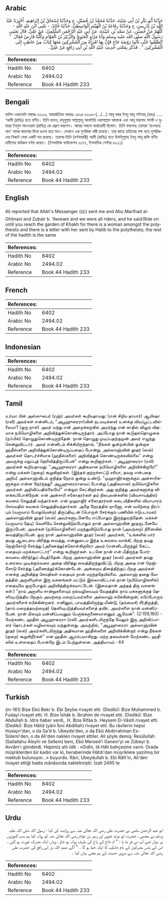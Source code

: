 ## Arabic


<div dir="rtl" lang="ar" style={{fontSize:'larger',backgroundColor:'#f8f9fa',padding:20}}>
حَدَّثَنَا أَبُو بَكْرِ بْنُ أَبِي شَيْبَةَ، حَدَّثَنَا مُحَمَّدُ بْنُ فُضَيْلٍ، ح وَحَدَّثَنَا إِسْحَاقُ بْنُ إِبْرَاهِيمَ، أَخْبَرَنَا عَبْدُ اللَّهِ بْنُ إِدْرِيسَ، ح وَحَدَّثَنَا رِفَاعَةُ بْنُ الْهَيْثَمِ الْوَاسِطِيُّ، حَدَّثَنَا خَالِدٌ، - يَعْنِي ابْنَ عَبْدِ اللَّهِ - كُلُّهُمْ عَنْ حُصَيْنٍ، عَنْ سَعْدِ بْنِ عُبَيْدَةَ، عَنْ أَبِي عَبْدِ الرَّحْمَنِ السُّلَمِيِّ، عَنْ عَلِيٍّ، قَالَ بَعَثَنِي رَسُولُ اللَّهِ صلى الله عليه وسلم وَأَبَا مَرْثَدٍ الْغَنَوِيَّ وَالزُّبَيْرَ بْنَ الْعَوَّامِ وَكُلُّنَا فَارِسٌ فَقَالَ ‏ "‏ انْطَلِقُوا حَتَّى تَأْتُوا رَوْضَةَ خَاخٍ فَإِنَّ بِهَا امْرَأَةً مِنَ الْمُشْرِكِينَ مَعَهَا كِتَابٌ مِنْ حَاطِبٍ إِلَى الْمُشْرِكِينَ ‏"‏ ‏.‏ فَذَكَرَ بِمَعْنَى حَدِيثِ عُبَيْدِ اللَّهِ بْنِ أَبِي رَافِعٍ عَنْ عَلِيٍّ ‏.‏
</div>
<div style={{backgroundColor:'#f8f9fa',padding:20, marginBottom: 10}}><table> <thead> <tr> <th>References:</th> <th></th> </tr> </thead> <tbody><tr><td>Hadith No</td><td>6402</td></tr><tr><td>Arabic No</td><td>2494.02</td></tr><tr><td>Reference</td><td>Book 44 Hadith 233</td></tr></tbody></table></div>

## Bengali


<div dir="ltr" lang="bn" style={{fontSize:'larger',backgroundColor:'#f8f9fa',padding:20}}>
হাদিস একাডেমি নাম্বারঃ ৬২৯৬, আন্তর্জাতিক নাম্বারঃ ২৪৯৪ ৬২৯৬-(…/...) আবূ বকর ইবনু আবূ শাইবাহ্ (রহঃ) ..... ‘আলী (রাযিঃ) হতে বর্ণিত। তিনি বলেন, রসূলুল্লাহ সাল্লাল্লাহু আলাইহি ওয়াসাল্লাম আমাকে এবং আবূ মারসাদ গানবী ও যুবায়র ইবনুল আওওয়াম (রাযিঃ) কে প্রেরণ করলেন। আমরা সকলে অশ্বারোহী ছিলাম। তিনি বললেনঃ তোমরা 'রাওযায়ে খাখ' নামক জায়গার দিকে রওনা হয়ে যাও। সেখানে এক মুশরিকা নারী রয়েছে। তার কাছে হাতিবের পক্ষ হতে মুশরিকদের নিকটে লেখা একটি পত্র রয়েছে। তারপর তিনি (বর্ণনাকারী) আলী (রাযিঃ) হতে উবাইদুল্লাহ ইবনু আবূ রাফি বর্ণিত হাদীসের অবিকল বর্ণনা করেন। (ইসলামিক ফাউন্ডেশন ৬১৭৭, ইসলামিক সেন্টার ৬২২১)
</div>
<div style={{backgroundColor:'#f8f9fa',padding:20, marginBottom: 10}}><table> <thead> <tr> <th>References:</th> <th></th> </tr> </thead> <tbody><tr><td>Hadith No</td><td>6402</td></tr><tr><td>Arabic No</td><td>2494.02</td></tr><tr><td>Reference</td><td>Book 44 Hadith 233</td></tr></tbody></table></div>

## English


<div dir="ltr" lang="en" style={{fontSize:'larger',backgroundColor:'#f8f9fa',padding:20}}>
Ali reported that Allah's Messenger (ﷺ) sent me and Abu Marthad al-Ghitnavi and Zubair b. 'Awwam and we were all riders, and he said:Ride on until you reach the garden of Khakh for there is a woman amongst the polytheists and there is a letter with her sent by Hatib to the polytheists; the rest of the hadith is the same
</div>
<div style={{backgroundColor:'#f8f9fa',padding:20, marginBottom: 10}}><table> <thead> <tr> <th>References:</th> <th></th> </tr> </thead> <tbody><tr><td>Hadith No</td><td>6402</td></tr><tr><td>Arabic No</td><td>2494.02</td></tr><tr><td>Reference</td><td>Book 44 Hadith 233</td></tr></tbody></table></div>

## French


<div dir="ltr" lang="fr" style={{fontSize:'larger',backgroundColor:'#f8f9fa',padding:20}}>

</div>
<div style={{backgroundColor:'#f8f9fa',padding:20, marginBottom: 10}}><table> <thead> <tr> <th>References:</th> <th></th> </tr> </thead> <tbody><tr><td>Hadith No</td><td>6402</td></tr><tr><td>Arabic No</td><td>2494.02</td></tr><tr><td>Reference</td><td>Book 44 Hadith 233</td></tr></tbody></table></div>

## Indonesian


<div dir="ltr" lang="id" style={{fontSize:'larger',backgroundColor:'#f8f9fa',padding:20}}>

</div>
<div style={{backgroundColor:'#f8f9fa',padding:20, marginBottom: 10}}><table> <thead> <tr> <th>References:</th> <th></th> </tr> </thead> <tbody><tr><td>Hadith No</td><td>6402</td></tr><tr><td>Arabic No</td><td>2494.02</td></tr><tr><td>Reference</td><td>Book 44 Hadith 233</td></tr></tbody></table></div>

## Tamil


<div dir="ltr" lang="ta" style={{fontSize:'larger',backgroundColor:'#f8f9fa',padding:20}}>
உர்வா பின் அஸ்ஸுபைர் (ரஹ்) அவர்கள் கூறியதாவது: (என் சிறிய தாயார்) ஆயிஷா (ரலி) அவர்கள் என்னிடம், "அபூஹுரைரா(வின் நடவடிக்கை) உனக்கு வியப்பூட்டவில்லையா? (ஒரு நாள்) அவர் வந்து என் அறைக்கருகில் அமர்ந்து என் காதில் விழும் விதமாக நபிமொழிகளை அறிவித்துக்கொண்டிருந்தார். அப்போது நான் கூடுதல்தொழுகை (நஃபில்) தொழுதுகொண்டிருந்தேன். நான் தொழுது முடிப்பதற்குமுன் அவர் எழுந்து சென்றுவிட்டார். அவர் என்னிடம் சிக்கியிருந்தால், "நீங்கள் ஒன்றன்பின் ஒன்றாக ஹதீஸ்களை அறிவித்துக்கொண்டிருப்பதைப் போன்று, அல்லாஹ்வின் தூதர் (ஸல்) அவர்கள் தொடர்ச்சியாக (ஹதீஸ்களை) அறிவித்துக் கொண்டிருக்கவில்லை" என்று அவருக்கு மறுப்புத் தெரிவித்திருப்பேன்" என்று கூறினார்கள். - அபூஹுரைரா (ரலி) அவர்கள் கூறியதாவது: "அபூஹுரைரா அதிகமான நபிமொழிகளை அறிவிக்கிறாரே!" என்று மக்கள் (குறை) கூறுகிறார்கள். (இந்தக் குற்றச்சாட்டு சரியா, தவறா என்பதை அறிய) அல்லாஹ்விடம் குறித்த நேரம் ஒன்று உண்டு. "முஹாஜிர்களுக்கும் அன்சாரிகளுக்கும் என்ன நேர்ந்தது? அபூஹுரைராவைப் போன்று (அதிகமான) நபிமொழிகளை அவர்கள் அறிவிப்பதில்லையே!" என்றும் கேட்கிறார்கள். அது குறித்து அவர்களுக்கு விளக்கப்போகிறேன்: என் அன்சாரி சகோதரர்கள் தம் நிலபுலன்களில் (விவசாயத்தில்) கவனம் செலுத்தி வந்தார்கள். என் முஹாஜிர் சகோதரர்கள் கடைவீதிகளில் வியாபாரம் செய்வதில் கவனம் செலுத்திவந்தார்கள். அதே நேரத்தில் நானோ, என் வயிற்றை நிரப்பும் (வருவாய் போதுமென்ற) திருப்தியுடன் (பொருள் சேர்க்கும் பணியில் ஈடுபடாமல்) அல்லாஹ்வின் தூதர் (ஸல்) அவர்களுடனேயே எப்போதும் இருந்துவந்தேன். மக்கள் (வருவாய் தேடி) வெளியே சென்றுவிடும்போதும் நான் அல்லாஹ்வின் தூதருடனேயே இருப்பேன்; அவர்கள் (நபிமொழிகளை) மறந்துவிடும்போது நான் (அவற்றை) நினைவில் வைத்திருப்பேன். ஒரு நாள் அல்லாஹ்வின் தூதர் (ஸல்) அவர்கள், "உங்களில் யார் தமது ஆடையை விரித்து வைத்து, என்னுடைய இந்த உரையை வாங்கி, பிறகு தமது நெஞ்சோடு சேர்த்து (அணைத்து)க்கொள்கிறாரோ அவர் (என்னிடமிருந்து) கேட்ட எதையும் மறக்கமாட்டார்" என்று கூறினார்கள். உடனே நான் என் மீதிருந்த போர்வையை விரித்(துப் பிடித்)தேன். பிறகு அல்லாஹ்வின் தூதர் (ஸல்) அவர்கள் தமது உரையை முடிக்கும்வரை அதை விரித்து வைத்திருந்துவிட்டு, பிறகு அதை என் நெஞ்சோடு சேர்த்து (அணைத்து)க்கொண்டேன். அன்றைய தினத்திற்குப் பிறகு அவர்கள் எனக்கு அறிவித்த செய்திகள் எதையும் நான் மறந்ததேயில்லை. அல்லாஹ் தனது வேதத்தில் அருளியுள்ள இரு வசனங்கள் மட்டும் இல்லாவிட்டால் நான் (நபிமொழிகளில்) எதையுமே ஒருபோதும் அறிவித்திருக்கமாட்டேன். (இவைதான் அந்தத் திரு வசனங்கள்:) "நாம் அருளிய சான்றுகளையும் நல்வழியையும் வேதத்தில் நாம் மக்களுக்குத் தெளிவுபடுத்திய பிறகும் அவற்றை மறைப்பவர்களை அல்லாஹ் சபிக்கின்றான்; சபிப்போரும் அவர்களைச் சபிக்கின்றனர். எனினும், பாவத்திலிருந்து மீண்டு, (தம்மைச்) சீர்திருத்தி, (தாம் மறைத்தவற்றைத்) தெளிவுபடுத்தியவர்களைத் தவிர. அவர்களை நான் மன்னிப்பேன். நான் மிகவும் மன்னிப்பவனும் பெருங்கருணையாளனும் ஆவேன்". (2:159,160) - மேற்கண்ட ஹதீஸ் அபூஹுரைரா (ரலி) அவர்களிடமிருந்தே மேலும் இரு அறிவிப்பாளர் தொடர்கள் வழியாகவும் வந்துள்ளது. அவற்றில், "அபூஹுரைரா அல்லாஹ்வின் தூதர் (ஸல்) அவர்களிடமிருந்து அதிகமான ஹதீஸ்களை அறிவிக்கின்றார் என்று நீங்கள் (குறை) கூறுகிறீர்கள்" என ஹதீஸ் ஆரம்பமாகிறது. மற்ற தகவல்கள் மேற்கண்ட ஹதீஸில் உள்ளதைப் போன்றே இடம் பெற்றுள்ளன. அத்தியாயம் : 44
</div>
<div style={{backgroundColor:'#f8f9fa',padding:20, marginBottom: 10}}><table> <thead> <tr> <th>References:</th> <th></th> </tr> </thead> <tbody><tr><td>Hadith No</td><td>6402</td></tr><tr><td>Arabic No</td><td>2494.02</td></tr><tr><td>Reference</td><td>Book 44 Hadith 233</td></tr></tbody></table></div>

## Turkish


<div dir="ltr" lang="tr" style={{fontSize:'larger',backgroundColor:'#f8f9fa',padding:20}}>
(m-161) Bize Ebû Bekr b. Ebi Şeybe rivayet etti. (Dediki): Bize Muhammed b. Fudayl rivayet etti. H. Bize İshâk b. İbrahim de rivayet etti. (Dediki): Bize Abdullah b. İdris haber verdi,. H. Bize Rifâa b. Heysem El-Vâsiti rivayet etti. (Dediki): Bize Hâlid (yâni İbni Abdillah) rivayet etti. Bu râvilerin hepsi Husayn'dan, o da Sa'd b. Ubeyde'den, o da Ebû Abdirrahman Es-Sülemi'den, o da Ali'den naklen rivayet ettiler. Ali şöyle demiş: Resûlullah (Sallallahu Aleyhi ve Sellem) beni, Ebû Mersed'i Ganevi'yi ve Zübeyr b. Avvâm'ı gönderdi. Hepimiz atlı idik : «Gidin, tâ Hâh bahçesine varın. Orada müşriklerden bir kadın var ki, beraberinde Hâtıb'dan müşriklere yazılmış bir mektub bulunuyor...» buyurdu. Râvi, Ubeydullah b. Ebi Râfi'in, Ali'den rivayet ettiği hadis mânâsında nakletmiştir. İzah 2495 te
</div>
<div style={{backgroundColor:'#f8f9fa',padding:20, marginBottom: 10}}><table> <thead> <tr> <th>References:</th> <th></th> </tr> </thead> <tbody><tr><td>Hadith No</td><td>6402</td></tr><tr><td>Arabic No</td><td>2494.02</td></tr><tr><td>Reference</td><td>Book 44 Hadith 233</td></tr></tbody></table></div>

## Urdu


<div dir="rtl" lang="ur" style={{fontSize:'larger',backgroundColor:'#f8f9fa',padding:20}}>
ابو عبد الرحمٰن سلمی نے حضرت علی رضی اللہ تعالیٰ عنہ سے روایت کی کہا : رسول اللہ صلی اللہ علیہ وسلم نے مجھے ، حضرت ابو مرثد غنوی اور زبیر بن عوام رضی اللہ تعالیٰ عنہ کو روانہ کیا ہم سب گھوڑوں پر سوار تھے آپ نے فر ما یا : " تم خاخ کے باغ کی طرف روانہ ہو جاؤ ، وہاں ایک مشرک عورت ہو گئی ، اس کے پاس مشرکین کے نام حاطب کا ایک خط ہو گا ۔ " آگے عبید اللہ بن ابی رافع کی حضرت علی رضی اللہ تعالیٰ عنہ سے مروی حدیث کے ہم معنی بیان کیا ۔
</div>
<div style={{backgroundColor:'#f8f9fa',padding:20, marginBottom: 10}}><table> <thead> <tr> <th>References:</th> <th></th> </tr> </thead> <tbody><tr><td>Hadith No</td><td>6402</td></tr><tr><td>Arabic No</td><td>2494.02</td></tr><tr><td>Reference</td><td>Book 44 Hadith 233</td></tr></tbody></table></div>